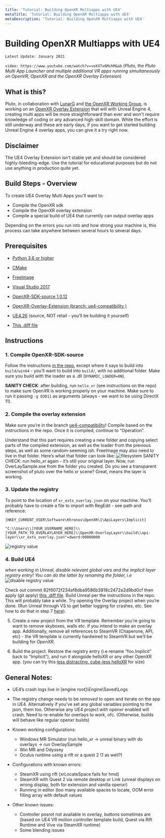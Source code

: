 ```yaml
---
title: 'Tutorial: Building OpenXR Multiapps with UE4'
metaTitle: 'Tutorial: Building OpenXR Multiapps with UE4'
metaDescription: 'Tutorial: Building OpenXR Multiapps with UE4'
---
```


# Building OpenXR Multiapps with UE4

`Latest Update: January 2021`

`video: https://www.youtube.com/watch?v=voXX7x6MshM&ab`
(_Pluto, the Pluto Multi App Launcher and multiple additional VR apps running simultaneously on OpenVR, OpenXR and the OpenXR Overlay Extension_)

## What is this?

Pluto, in collaboration with [LunarG](https://www.lunarg.com/) and [the OpenXR Working Group](https://www.khronos.org/openxr/), is working on an [OpenXR Overlay Extension](https://github.com/LunarG/OpenXR-OverlayLayer)
that will with Unreal Engine 4, creating multi apps will be more straightforward than ever and won't require knowledge of coding or any advanced high-skill domain.
While the effort is still underway and these are early days, if you want to get started building Unreal Engine 4 overlay apps, you can give it a try right now.

## Disclaimer

The UE4 Overlay Extension isn't stable yet and should be considered highly-bleeding-edge. Use the tutorial for educational purposes but do not use anything in production quite yet.

## Build Steps - Overview

To create UE4 Overlay Multi Apps you'll want to:

- Compile the OpenXR sdk
- Compile the OpenXR overlay extension
- Compile a special build of UE4 that currently can output overlay apps

Depending on the errors you run into and how strong your machine is, this process can take anywhere between several hours to several days.

## Prerequisites

- [Python 3.6 or higher](https://www.python.org/downloads/)

- [CMake](https://cmake.org/)

- [FreeImage](https://freeimage.sourceforge.io/)

- [Visual Studio 2017](https://visualstudio.microsoft.com/vs/older-downloads/)

- [OpenXR-SDK-source 1.0.12](https://github.com/KhronosGroup/OpenXR-SDK-Source/tree/release-1.0.12)

- [OpenXR-Overlay-Extension (branch: ue4-compatibility )](https://github.com/LunarG/OpenXR-OverlayLayer)

- [UE4.26](https://github.com/EpicGames/UnrealEngine/tree/4.26) (source, NOT retail - you’ll be building it yourself)

- [This .diff file](https://drive.google.com/file/d/1wmPPBT6KVhQ5mHdimJdH7436nG8kTlG5/view?usp=sharing)

## Instructions

### 1. Compile OpenXR-SDK-source

Follow the instructions [in the repo](https://github.com/KhronosGroup/OpenXR-SDK-Source/blob/master/BUILDING.md), except where it says to build into `build/win64` - you’ll want to build into `build/`, with no additional folder. Make sure you build _with_ the loader as a .dll (`DYNAMIC_LOADER=ON`).

**SANITY CHECK**: after building, run `hello_xr` (see instructions on the repo) to make sure OpenXR is working properly on your machine. Make sure to run it passing `-g D3D11` as arguments (always - we want to be using DirectX 11).

### 2. Compile the overlay extension

Make sure you’re in the branch [ue4-compatibility](https://github.com/LunarG/OpenXR-OverlayLayer/tree/ue4-compatibility)!
Compile based on the instructions in the repo. Once it is compiled, continue to “Operation”.

Understand that this part requires creating a new folder and copying select parts of the compiled extension, as well as the loader from the previous steps, as well as some random-seeming ish.
FreeImage may also need to live in that folder. Here’s what that folder can look like:
![filesystem](./ue4_overlay_ext/1.png)
SANITY CHECK: run hello_xr again - it’s still your original layer. Now, run OverLaySample.exe from the folder you created. Do you see a transparent screenshot of pluto over the hello xr scene? Great, means the layer is working.

### 3. Update the registry

To point to the location of `xr_extx_overlay.json` on your machine. You’ll probably have to create a file to import with RegEdit - see path and reference:

```
[HKEY_CURRENT_USER\Software\Khronos\OpenXR\1\ApiLayers\Implicit]

"C:\\Users\\[YOUR_USERNAME_HERE]\\[YOUR_PATH_TO_OVERLAYLAYER_HERE]\\OpenXR-OverlayLayer\\build\\api-layer\\xr_extx_overlay.json"=dword:00000000
```

![registry value](./ue4_overlay_ext/2.png)

### 4. Build UE4

_when working in Unreal, disable relevant global vars and the implicit layer registry entry! You can do the latter by renaming the folder, i.e_
![disable registry value](./ue4_overlay_ext/3.png)

Check out commit 82f6072f234af8dba9586b3818c2472a2d9bd0cf then apply (git apply) [this .diff file](https://drive.google.com/file/d/1wmPPBT6KVhQ5mHdimJdH7436nG8kTlG5/view?usp=sharing).
Build Unreal per the instructions in the repo. This will probably take a while.
Try opening the Overlay project when you’re done. (Run Unreal through VS to get better logging for crashes, etc. See how to do that in step 7 [here](https://developer.oculus.com/documentation/unreal/unreal-building-ue4-from-source/)).

5. Create a new project from the VR template.
   Remember you’re going to want to remove skyboxes, walls etc. if you intend to make an overlay app. Additionally, remove all references to SteamVR (Chaperone, API, etc) - the VR template is currently hardwired to SteamVR but we’ll be building for _OpenXR_.

6. Build the project.
   Restore the registry entry (i.e rename “foo.Implicit” back to “Implicit”), and run it alongside helloXR or any other OpenXR app. (you can try this [less distracting, cube-less helloXR](https://gist.github.com/MichaelHazani/f518eb826f25a165004dbc4a902826c9) for size)

## General Notes:

- UE4’s crash logs live in [engine root]\Engine\Saved\Logs
- The registry change needs to be _removed_ to open and iterate on the app in UE4. Alternatively if you’ve set any global variables pointing to the json, them too. Otherwise any UE4 project with openxr enabled will crash. Need to re-enable for overlays to work, ofc. (Otherwise, builds will behave like regular openxr builds)

- Known working configurations:

  - Windows MR Simulator (run hello_xr -> unreal binary with do overlays -> run OverlaySample
  - Win MR and Odyssey
  - Oculus runtime using a rift or a quest 2 (1 as well?)

- Configurations with known errors:

  - SteamXR using rift (xrLocateSpace fails for hmd)
  - SteamXR with Quest 2 via remote desktop or Link (unreal displays on wrong display, both for extension and vanilla openxr)
  - Running in editor (too many available spaces to locate, OOM error filling array with default values

- Other known issues:
  - Controller posrot not available in overlay, buttons sometimes are (based on UE4 VR motion controller template build, Quest via Rift Runtime and Vive via SteamXR runtime)
  - Some blending issues
